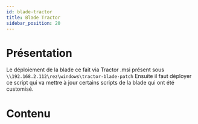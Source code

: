 ```yaml
---
id: blade-tractor
title: Blade Tractor
sidebar_position: 20
---
```



# Présentation

Le déploiement de la blade ce fait via Tractor .msi présent sous `\\192.168.2.112\rez\windows\tractor-blade-patch`
Ensuite il faut déployer ce script qui va mettre à jour certains scripts de la blade qui ont été customisé.

# Contenu

<CodeSnippet
  rawUrl="https://raw.githubusercontent.com/ArtFXDev/tractor-blade-patch/main/update_tractor_blade.ps1?token=GHSAT0AAAAAABQFYAK3IELT4KX5KKUA3VLGYUZ4VNQ"
  langage="powershell"
  fileName="update_tractor_blade.ps1"
/>
